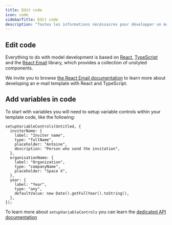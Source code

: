 ```yaml
---
title: Edit code
icon: code
sidebarTitle: Edit code
description: "Toutes les informations nécéssaires pour développer un modèle d'e-mail sur Dédale"
---
```


## Edit code

Everything to do with model development is based on [React](https://react.dev), [TypeScript](https://www.typescriptlang.org/) and the [React Email](react.email) library, which provides a collection of unstyled components.

We invite you to browse [the React Email documentation](https://react.email/docs) to learn more about developing an e-mail template with React and TypeScript.

## Add variables in code

To start with variables you will need to setup variable controls within your template code, like the following:

```tsx
setupVariableControls(Untitled, {
  inviterName: {
    label: "Inviter name",
    type: "fullName",
    placeholder: "Antoine",
    description: "Person who send the invitation",
  },
  organisationName: {
    label: "Organization",
    type: "companyName",
    placeholder: "Space X",
  },
  year: {
    label: "Year",
    type: "any",
    defaultValue: new Date().getFullYear().toString(),
  },
});
```

To learn more about `setupVariableControls` you can learn the [dedicated API documentation](/dedale/api/setup-variable-controls)

